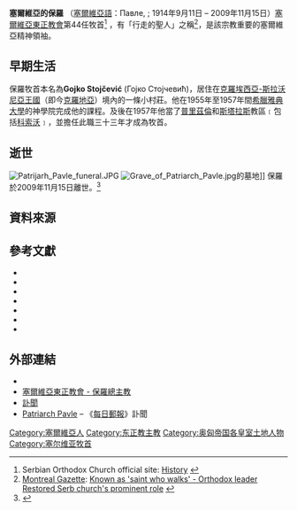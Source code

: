 {{请求翻译|time=2015-07-03T06:14:04+00:00}}
{{Infobox Christian leader
|name=         保羅牧首<br>Павле
| patriarch_of= 佩奇大主教，贝尔格莱德与卡尔洛夫奇都主教，塞尔维亚牧首
|image=        Patrijarh Pavle.jpg
|church=       [[塞爾維亞東正教會|塞爾維亞東正教會]]
|see=          [[貝爾格萊德|貝爾格萊德]]
|birth_name=    Gojko Stojčević
|enthroned=    1990年12月1日
|ended=        2009年11月15日
|predecessor=  [[赫曼_(塞爾維亞牧首)|赫曼牧首]]
|successor=    [[艾林尼_(塞爾維亞總主教)|艾林尼總主教]]
|ordination=   1948年
|consecration= 1957年
|birth_date=   {{Birth date|1914|9|11|df=yes}}
|birth_place=  [[奧匈帝國|奧匈帝國]][[克羅埃西亞-斯拉沃尼亞王國|克羅埃西亞-斯拉沃尼亞王國]][[Magadenovac|Kućanci]]
|death_date=   {{Death date and age|2009|11|15|1914|9|11|df=yes}}
|death_place= [[塞爾維亞|塞爾維亞]][[貝爾格萊德|貝爾格萊德]]
|buried =     拉克維卡修道院
|other=
|signature=    Patriarch Pavle of Serbia - signature.png
|footnotes=
}}
{{Infobox manner of address
| background  = plum
| name        = 塞爾維亞總主教
| image       =
| reference   = 主教陛下 <small>(His Holiness)</small>
| spoken      = 主教陛下 <small>(Your Holiness)</small> 
| religious   = 總主教
| posthumous  = 無上聖寵保羅主教陛下
}}
'''塞爾維亞的保羅''' （[[塞爾維亞語|塞爾維亞語]]：Павле, {{lang-en|Paul}}; 1914年9月11日 – 2009年11月15日）[[塞爾維亞|塞爾維亞]][[東正教|東正教會]]第44任牧首<ref>Serbian Orthodox Church official site: [http://www.spc.rs/Istorijat/history.html History] {{Wayback|url=http://www.spc.rs/Istorijat/history.html |date=20090418073221 }}</ref> ，有「行走的聖人」之稱<ref>[[Montreal_Gazette|Montreal Gazette]]: [http://www.montrealgazette.com/news/Known+saint+walks/2227128/story.html Known as 'saint who walks' - Orthodox leader Restored Serb church's prominent role] {{Wayback|url=http://www.montrealgazette.com/news/Known+saint+walks/2227128/story.html |date=20091221072301 }}</ref>，是該宗教重要的塞爾維亞精神領袖。

==早期生活==
保羅牧首本名為'''Gojko Stojčević''' (Гојко Стојчевић)，居住在[[克羅埃西亞-斯拉沃尼亞王國|克羅埃西亞-斯拉沃尼亞王國]]（即今[[克羅地亞|克羅地亞]]）境內的一條小村莊。他在1955年至1957年間[[希臘|希臘]][[雅典大學|雅典大學]]的神學院完成他的課程。及後在1957年他當了[[普里茲倫|普里茲倫]]和[[斯塔拉斯|斯塔拉斯]]教區﹝包括[[科索沃|科索沃]]﹞，並擔任此職三十三年才成為牧首。


==逝世==
[[File:Patrijarh_Pavle_funeral.JPG|left]]
[[File:Grave_of_Patriarch_Pavle.jpg|right]]的墓地]]
保羅於2009年11月15日離世。<ref>{{cite news |author=Associated Press |title=Serb Patriarch Pavle dies at the age of 95 |work=[[Kathimerini|Kathimerini]] |place=IHT edition |date=2009-11-16 |page=2 |url=http://www.ekathimerini.com/4dcgi/_w_articles_world_2_16/11/2009_112448 |accessdate=2009-11-16 |deadurl=yes |archiveurl=https://web.archive.org/web/20150403134606/http://www.ekathimerini.com/4dcgi/_w_articles_world_2_16/11/2009_112448 |archivedate=2015-04-03 }}</ref>

==資料來源==
{{reflist|2}}

==參考文獻==
*{{cite book|last=Branson|first=Louise|title=Milosevic: Portrait of a Tyrant|url=https://archive.org/details/milosevicportrai00dode|year=1999|publisher=Free Press|isbn=0684843080|ref=Branson_1999}}
*{{cite book|last=Djukić|first=Slavoljub|title=Milošević and Marković: A Lust for Power|url=https://archive.org/details/milosevicmarkovi00ukic|year=2001|publisher=McGill-Queen's University Press|isbn=0773522166|ref=Djukić_2001}}
*{{cite book|last=Perica|first=Vjekoslav|title=Balkan Idols: Religion and Nationalism in Yugoslav States|year=2004|publisher=Oxford University Press|isbn=0195174291|ref=Perica_2004}}
*{{cite book |last=Sells |first=Michael A. |title=The Bridge Betrayed: Religion and Genocide in Bosnia |url=https://archive.org/details/bridgebetrayedre00sell |publisher = University of California Press |year=1998 |isbn=0520216628 |ref=Sells_1998 }}
*{{cite book |last=Ramet |first=Sabrina P. |title=Serbia Since 1989: Politics and Society Under Milosevic and After |publisher=University of Washington Press |year=2005 |isbn=0295985380 |ref=Ramet_2005 }}
*{{cite book|last=Thomas|first=Robert|title=Serbia Under Milošević: Politics in the 1990s|year=1999|publisher=C Hurst|isbn=1850653674|ref=Thomas_1999}}
*{{cite book|first=Mitja|last=Velikonja|title=Religious separation and political intolerance in Bosnia-Herzegovina|publisher=Texas A&M University Press|year=2003|location=College Station|isbn=9781585442263|ref=Velikonja_2003}}

==外部連結==
{{Commons category|Patriarch Pavle}}
*{{cite web |url=http://www.serbianorthodoxchurch.com/pages/s/pavle/biography-sr.html |title=Biografija Patrijarha srpskog G. PAVLA |accessdate=2009-02-22 |work= |publisher=SerbianOrthodoxChurch.com |date= |language=sr |archive-date=2020-08-09 |archive-url=https://web.archive.org/web/20200809175205/http://www.serbianorthodoxchurch.com/pages/s/pavle/biography-sr.html |dead-url=no }}
* [https://web.archive.org/web/20091120185714/http://patrijarh-pavle.spc.rs/ 塞爾維亞東正教會 - 保羅總主教]
* [http://rts.rs/page/stories/ci/story/124/%D0%94%D1%80%D1%83%D1%88%D1%82%D0%B2%D0%BE/299261/%D0%A3%D0%BC%D1%80%D0%BE+%D0%BF%D0%B0%D1%82%D1%80%D0%B8%D1%98%D0%B0%D1%80%D1%85+%D0%9F%D0%B0%D0%B2%D0%BB%D0%B5.html 訃聞] {{Wayback|url=http://rts.rs/page/stories/ci/story/124/%D0%94%D1%80%D1%83%D1%88%D1%82%D0%B2%D0%BE/299261/%D0%A3%D0%BC%D1%80%D0%BE+%D0%BF%D0%B0%D1%82%D1%80%D0%B8%D1%98%D0%B0%D1%80%D1%85+%D0%9F%D0%B0%D0%B2%D0%BB%D0%B5.html |date=20190802124323 }} {{sr icon}}
* [http://www.telegraph.co.uk/news/obituaries/religion-obituaries/6575889/Patriarch-Pavle.html Patriarch Pavle] {{Wayback|url=http://www.telegraph.co.uk/news/obituaries/religion-obituaries/6575889/Patriarch-Pavle.html |date=20200813064501 }} – 《[[每日郵報|每日郵報]]》訃聞

{{s-start}}
{{s-rel|or}}
{{succession box | before = [[赫曼_(塞爾維亞總主教)|赫曼]] | title = [[塞爾維亞總主教列表|塞爾維亞總主教]] | years = 1990–2009 | after =[[艾林尼_(塞爾維亞總主教)|艾林尼]]}}
{{S-end}}

{{Authority control}}
{{DEFAULTSORT:Pavle}}
[[Category:塞爾維亞人|Category:塞爾維亞人]]
[[Category:东正教主教|Category:东正教主教]]
[[Category:奥匈帝国各皇室土地人物|Category:奥匈帝国各皇室土地人物]]
[[Category:塞尔维亚牧首|Category:塞尔维亚牧首]]